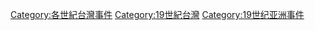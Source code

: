 [[Category:各世紀台灣事件|Category:各世紀台灣事件]]
[[Category:19世紀台灣|Category:19世紀台灣]]
[[Category:19世纪亚洲事件|Category:19世纪亚洲事件]]